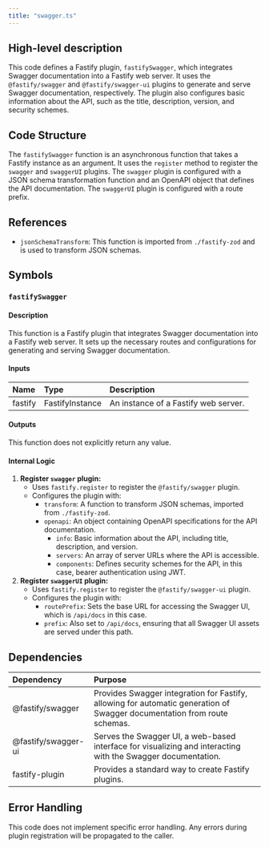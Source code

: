```yaml
---
title: "swagger.ts"
---
```


## High-level description
This code defines a Fastify plugin, `fastifySwagger`, which integrates Swagger documentation into a Fastify web server. It uses the `@fastify/swagger` and `@fastify/swagger-ui` plugins to generate and serve Swagger documentation, respectively. The plugin also configures basic information about the API, such as the title, description, version, and security schemes.

## Code Structure
The `fastifySwagger` function is an asynchronous function that takes a Fastify instance as an argument. It uses the `register` method to register the `swagger` and `swaggerUI` plugins. The `swagger` plugin is configured with a JSON schema transformation function and an OpenAPI object that defines the API documentation. The `swaggerUI` plugin is configured with a route prefix.

## References
- `jsonSchemaTransform`: This function is imported from `./fastify-zod` and is used to transform JSON schemas.

## Symbols
### `fastifySwagger`
#### Description
This function is a Fastify plugin that integrates Swagger documentation into a Fastify web server. It sets up the necessary routes and configurations for generating and serving Swagger documentation.

#### Inputs
| Name | Type | Description |
|:-----|:-----|:------------|
| fastify | FastifyInstance | An instance of a Fastify web server. |

#### Outputs
This function does not explicitly return any value.

#### Internal Logic
1. **Register `swagger` plugin:**
   - Uses `fastify.register` to register the `@fastify/swagger` plugin.
   - Configures the plugin with:
     - `transform`: A function to transform JSON schemas, imported from `./fastify-zod`.
     - `openapi`: An object containing OpenAPI specifications for the API documentation.
       - `info`: Basic information about the API, including title, description, and version.
       - `servers`: An array of server URLs where the API is accessible.
       - `components`: Defines security schemes for the API, in this case, bearer authentication using JWT.
2. **Register `swaggerUI` plugin:**
   - Uses `fastify.register` to register the `@fastify/swagger-ui` plugin.
   - Configures the plugin with:
     - `routePrefix`: Sets the base URL for accessing the Swagger UI, which is `/api/docs` in this case.
     - `prefix`:  Also set to `/api/docs`, ensuring that all Swagger UI assets are served under this path.

## Dependencies
| Dependency | Purpose |
|:-----------|:--------|
| @fastify/swagger | Provides Swagger integration for Fastify, allowing for automatic generation of Swagger documentation from route schemas. |
| @fastify/swagger-ui | Serves the Swagger UI, a web-based interface for visualizing and interacting with the Swagger documentation. |
| fastify-plugin | Provides a standard way to create Fastify plugins. |

## Error Handling
This code does not implement specific error handling. Any errors during plugin registration will be propagated to the caller.
